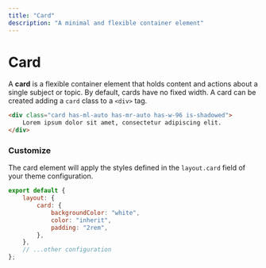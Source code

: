 ```yaml
---
title: "Card"
description: "A minimal and flexible container element"
--- 
```


# Card

A **card** is a flexible container element that holds content and actions about a single subject or topic. By default, cards have no fixed width. A card can be created adding a `card` class to a `<div>` tag.


```html live=true
<div class="card has-ml-auto has-mr-auto has-w-96 is-shadowed">
    Lorem ipsum dolor sit amet, consectetur adipiscing elit. 
</div>
```

### Customize

The card element will apply the styles defined in the `layout.card` field of your theme configuration.

```js title=siimple.config.js
export default {
    layout: {
        card: {
            backgroundColor: "white",
            color: "inherit",
            padding: "2rem",
        },
    },
    // ...other configuration
};
```

